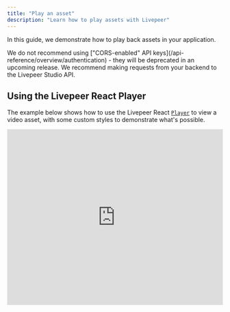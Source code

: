 ```yaml
---
title: "Play an asset"
description: "Learn how to play assets with Livepeer"
---
```


In this guide, we demonstrate how to play back assets in your application.

<Warning>
  We do not recommend using ["CORS-enabled" API
  keys](/api-reference/overview/authentication) - they will be deprecated in an
  upcoming release. We recommend making requests from your backend to the
  Livepeer Studio API.
</Warning>

## Using the Livepeer React Player

The example below shows how to use the Livepeer React
[`Player`](/sdks/react/player/Root) to view a video asset, with some custom
styles to demonstrate what's possible.

<iframe
  src="https://lvpr.tv/?v=f5eese9wwl88k4g8"
  frameborder="0"
  width="100%"
  height="410"
  webkitallowFullScreen
  mozallowFullScreen
  allowFullScreen
/>

### Play Video

This guide assumes you have configured a Livepeer JS SDK client with an API key.
We can use the [`Player`](/sdks/react/player/Root) with a `playbackId`, which we
created previously when uploading a video asset.

```tsx DemoPlayer.tsx
import * as Player from "@livepeer/react/player";
import { getSrc } from "@livepeer/react/external";

import Image from "next/image";

const playbackId = "f5eese9wwl88k4g8";

// fetch the playback info on the server, using React Server Components
// or regular API routes
export const getPlaybackSource = () => {
  const playbackInfo = await livepeer.playback.get(playbackId);

  const src = getSrc(playbackInfo.playbackInfo);

  return src;
};

// pass the parsed playback info Src[] into the player
export const DemoPlayer = ({ src }: { src: Src[] | null }) => {
  return (
    <Player.Root src={src}>
      <Player.Container>
        <Player.Video />

        <Player.Controls className="flex items-center justify-center">
          <Player.PlayPauseTrigger className="w-10 h-10">
            <Player.PlayingIndicator asChild matcher={false}>
              <PlayIcon />
            </Player.PlayingIndicator>
            <Player.PlayingIndicator asChild>
              <PauseIcon />
            </Player.PlayingIndicator>
          </Player.PlayPauseTrigger>
        </Player.Controls>
      </Player.Container>
    </Player.Root>
  );
};
```

Check out the [Player docs](/sdks/react/player/Root) for more details on the
video primitives you can use to build custom viewing experiences.

## Using your own player

<Warning>
  Using Livepeer UI Kit is the recommended way to play back an asset - it
  handles prioritizing HLS & MP4 renditions, errors from the API, and is
  composable to allow advanced video apps without writing a custom integration.
  However, if you want to use an alternative, you can do so by following the
  instructions below.
</Warning>

### Fetch the playback URL

To play back a livestream in other players, you'll need to fetch the playback
URL(s). By default, all content has an HLS endpoint. HLS is a protocol that
allows you to stream video and audio content over HTTP.

Short-form assets will also have one or more MP4 source URLs.

Below, we show how to do this in Typescript using the
[playback info API endpoint](/api-reference/playback/get), but we have a similar
interface across all SDKs.

```tsx DemoPlayer.tsx
import { Player } from "@livepeer/react";
import Livepeer from "livepeer";

const livepeer = new Livepeer({
  apiKey: process.env.YOUR_PRIVATE_API_KEY,
});

const playbackId = "f5eese9wwl88k4g8";

// fetch the playback info on the server
const playbackInfo = await livepeer.playback.get(playbackId);

// use the playbackInfo with your player
```

#### Source playback

When an asset is initially created, we will provide a "source playback" URL in
the list returned from the
[playback info endpoint](/api-reference/playback/get). This is a non-transcoded
version of the asset that can be played immediately, while processing happens in
the background. The playback info endpoint will then automatically update with
the transcoded renditions when processing is completed.

### Handling various playback sources

The playback info endpoint can return multiple sources in the response. These
may include short form MP4 playback URLs, which allow you to obtain alternative
URLs for your video asset to enable applications (and CDNs) to cache short
videos for instant playback of subsequent videos. This means that viewers can
experience instant time-to-first-frame (TTFF) when watching short videos.

<Info>
  It is important to note that short form playback URLs are only available for
  video assets that are less than 2 minutes in duration.
</Info>

If there are MP4 renditions or HLS playback available, the
[playback info endpoint](/api-reference/playback/get) will return:

```json
{
  "type": "vod",
  "meta": {
    "source": [
      {
        "hrn": "MP4",
        "type": "html5/video/mp4",
        "url": "https://asset-cdn.lp-playback.com/hls/{PLAYBACK_ID}/static360p0.mp4",
        "size": 494778,
        "width": 204,
        "height": 360,
        "bitrate": 449890
      },
      {
        "hrn": "MP4",
        "type": "html5/video/mp4",
        "url": "https://asset-cdn.lp-playback.com/hls/{PLAYBACK_ID}/static720p0.mp4",
        "size": 1869154,
        "width": 406,
        "height": 720,
        "bitrate": 1996936
      },
      {
        "hrn": "HLS (TS)",
        "type": "html5/application/vnd.apple.mpegurl",
        "url": "https://livepeercdn.studio/recordings/{RECORDING_ID}/index.m3u8"
      }
    ]
  }
}
```

There are multiple renditions you can choose from, and it is up to you to decide
how you want to prioritize each source for your custom player.

<Info>
  When you make a request for playback URLs, in the response MP4 URLs are always
  listed before HLS URLs. Additionally, each MP4 URL includes additional
  metadata about the video, such as its width, height, bitrate, and size. This
  metadata can be useful for mobile applications that want to optimize playback
  quality and size based on the viewer's device and network conditions.
</Info>

### Use the playback URL in a player

You can use the playback URL with any video player that supports HLS. Here is a
list of popular players that support HLS:

- [Video.js](https://videojs.com/)
- [Plyr.io](https://plyr.io/)
- [JW Player](https://www.jwplayer.com/html5-video-player/)
- [Bitmovin Player](https://bitmovin.com/video-player/)
- [HLS.js](https://github.com/video-dev/hls.js) (requires custom logic to wire
  to a video element)

Here is an example of how to use the playback URL in video.js player.

```html
<head>
  <link href="https://vjs.zencdn.net/7.20.3/video-js.css" rel="stylesheet" />

  <!-- If you'd like to support IE8 (for Video.js versions prior to v7) -->
  <!-- <script src="https://vjs.zencdn.net/ie8/1.1.2/videojs-ie8.min.js"></script> -->
</head>

<body>
  <video
    id="my-video"
    class="video-js"
    controls
    preload="auto"
    width="640"
    height="264"
    poster="MY_VIDEO_POSTER.jpg"
  >
    <source
      src="https://lp-playback.com/hls/{PLAYBACK_ID}/index.m3u8"
      type="application/x-mpegURL"
    />
  </video>

  <script src="https://vjs.zencdn.net/7.20.3/video.min.js"></script>
</body>
```

## Embeddable Player

Livepeer Studio maintains an embeddable version of the Livepeer Player that is
suitable for iframing.

<Warning>
  If you are using React, consider using Livepeer UI Kit instead.
</Warning>

This is one of the easiest ways to play back a video on your website. You can
embed the player by using the below code snippet.

You can replace the `PLAYBACK_ID` with your video's playback id.

```html
<iframe
  src="https://lvpr.tv?v={PLAYBACK_ID}"
  allowfullscreen
  allow="autoplay; encrypted-media; fullscreen; picture-in-picture"
  frameborder="0"
>
</iframe>
```

### Configuration

<Info>
  If you are using the iframe for livestreams as well as assets, see the
  livestream embed docs for how to set up low latency, clipping, and other
  configs for streams.
</Info>

You can override the default `muted` and `autoplay` behavior with `&muted=false`
and/or `&autoplay=false`. These are set to true by default. Looping can also be
set with `&loop=true`.

<iframe
  src="https://lvpr.tv/?v=f5eese9wwl88k4g8"
  frameborder="0"
  width="100%"
  height="410"
  webkitallowFullScreen
  mozallowFullScreen
  allowFullScreen
/>
